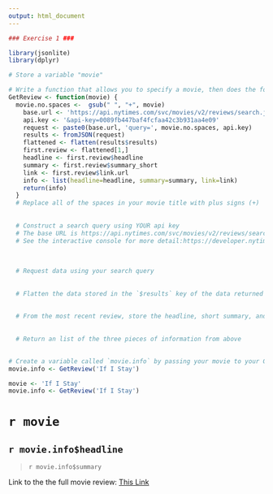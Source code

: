 ```yaml
---
output: html_document
---
```



```r
### Exercise 1 ###

library(jsonlite)
library(dplyr)

# Store a variable "movie"

# Write a function that allows you to specify a movie, then does the following:
GetReview <- function(movie) {
  movie.no.spaces <-  gsub(" ", "+", movie)
    base.url <- 'https://api.nytimes.com/svc/movies/v2/reviews/search.json?'
    api.key <- '&api-key=0089fb447baf4fcfaa42c3b931aa4e09'
    request <- paste0(base.url, 'query=', movie.no.spaces, api.key)
    results <- fromJSON(request)
    flattened <- flatten(results$results)
    first.review <- flattened[1,]
    headline <- first.review$headline
    summary <- first.review$summary_short
    link <- first.review$link.url
    info <- list(headline=headline, summary=summary, link=link)
    return(info)
  }
  # Replace all of the spaces in your movie title with plus signs (+)
  
  
  # Construct a search query using YOUR api key
  # The base URL is https://api.nytimes.com/svc/movies/v2/reviews/search.json?
  # See the interactive console for more detail:https://developer.nytimes.com/movie_reviews_v2.json#/Console/GET/reviews/search.json
  
  
  
  # Request data using your search query
  
  
  # Flatten the data stored in the `$results` key of the data returned to you
  
  
  # From the most recent review, store the headline, short summary, and link to full article each in their own variables
  
  
  # Return an list of the three pieces of information from above
  

# Create a variable called `movie.info` by passing your movie to your GetReview function
movie.info <- GetReview('If I Stay')
```
``` r
movie <- 'If I Stay'
movie.info <- GetReview('If I Stay')
```
# `r movie`
## `r movie.info$headline`
>`r movie.info$summary`

Link to the the full movie review: [This Link](`r movie.info$link`)


